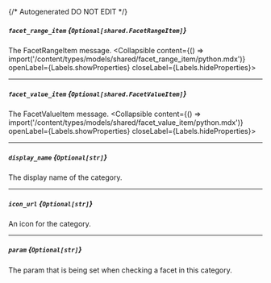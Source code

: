 {/* Autogenerated DO NOT EDIT  */}

##### `facet_range_item` *{`Optional[shared.FacetRangeItem]`}*
The FacetRangeItem message.
<Collapsible content={() => import('/content/types/models/shared/facet_range_item/python.mdx')} openLabel={Labels.showProperties} closeLabel={Labels.hideProperties}>
</Collapsible>

---
##### `facet_value_item` *{`Optional[shared.FacetValueItem]`}*
The FacetValueItem message.
<Collapsible content={() => import('/content/types/models/shared/facet_value_item/python.mdx')} openLabel={Labels.showProperties} closeLabel={Labels.hideProperties}>
</Collapsible>

---
##### `display_name` *{`Optional[str]`}*
The display name of the category.

---
##### `icon_url` *{`Optional[str]`}*
An icon for the category.

---
##### `param` *{`Optional[str]`}*
The param that is being set when checking a facet in this category.


